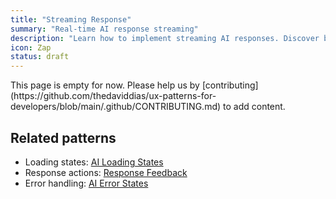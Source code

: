 ```yaml
---
title: "Streaming Response"
summary: "Real-time AI response streaming"
description: "Learn how to implement streaming AI responses. Discover best practices for progressive rendering, markdown formatting, and stream interruption."
icon: Zap
status: draft
---
```


<Callout type="warning">
  This page is empty for now. Please help us by
  [contributing](https://github.com/thedaviddias/ux-patterns-for-developers/blob/main/.github/CONTRIBUTING.md)
  to add content.
</Callout>

## Related patterns

- Loading states: [AI Loading States](/patterns/ai-intelligence/ai-loading-states)
- Response actions: [Response Feedback](/patterns/ai-intelligence/response-feedback)
- Error handling: [AI Error States](/patterns/ai-intelligence/ai-error-states)
